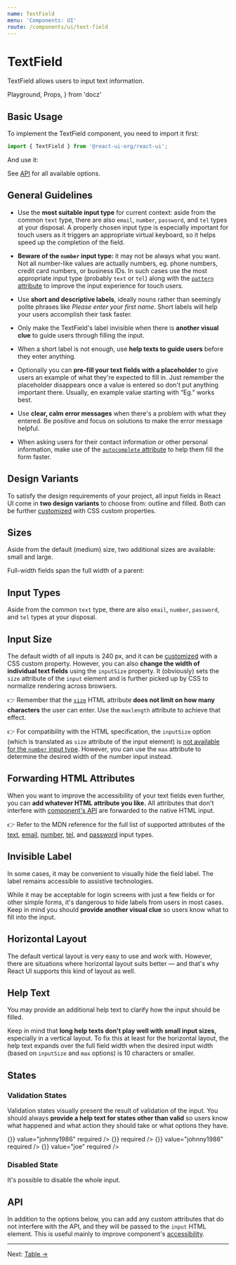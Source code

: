 ```yaml
---
name: TextField
menu: 'Components: UI'
route: /components/ui/text-field
---
```


# TextField

TextField allows users to input text information.

  Playground,
  Props,
} from 'docz'

## Basic Usage

To implement the TextField component, you need to import it first:

```js
import { TextField } from '@react-ui-org/react-ui';
```

And use it:

<Playground>
  <TextField id="my-text-field" label="First name" />
</Playground>

See [API](#api) for all available options.

## General Guidelines

- Use the **most suitable input type** for current context: aside from the
  common `text` type, there are also `email`, `number`, `password`, and `tel`
  types at your disposal. A properly chosen input type is especially important
  for touch users as it triggers an appropriate virtual keyboard, so it helps
  speed up the completion of the field.

- **Beware of the `number` input type:** it may not be always what you want.
  Not all number-like values are actually numbers, eg. phone numbers, credit
  card numbers, or business IDs. In such cases use the most appropriate input
  type (probably `text` or `tel`) along with the
  [`pattern` attribute](https://developer.mozilla.org/en-US/docs/Web/HTML/Attributes/pattern)
  to improve the input experience for touch users.

- Use **short and descriptive labels**, ideally nouns rather than seemingly
  polite phrases like _Please enter your first name_. Short labels will help
  your users accomplish their task faster.

- Only make the TextField's label invisible when there is **another visual
  clue** to guide users through filling the input.

- When a short label is not enough, use **help texts to guide users** before
  they enter anything.

- Optionally you can **pre-fill your text fields with a placeholder** to give
  users an example of what they're expected to fill in. Just remember the
  placeholder disappears once a value is entered so don't put anything important
  there. Usually, en example value starting with “Eg.” works best.

- Use **clear, calm error messages** when there's a problem with what they
  entered. Be positive and focus on solutions to make the error message helpful.

- When asking users for their contact information or other personal information,
  make use of the
  [`autocomplete` attribute](https://developer.mozilla.org/en-US/docs/Web/HTML/Attributes/autocomplete)
  to help them fill the form faster.

## Design Variants

To satisfy the design requirements of your project, all input fields in React UI
come in **two design variants** to choose from: outline and filled. Both can be
further [customized](/customize/theming) with CSS custom properties.

<Playground>
  <TextField
    id="my-text-field-outline"
    label="First name"
  />
  <TextField
    id="my-text-field-filled"
    label="First name"
    variant="filled"
  />
</Playground>

## Sizes

Aside from the default (medium) size, two additional sizes are available: small
and large.

<Playground>
  <TextField
    id="my-text-field-outline-small"
    label="First name"
    size="small"
  />
  <TextField
    id="my-text-field-outline-medium"
    label="First name"
  />
  <TextField
    id="my-text-field-outline-large"
    label="First name"
    size="large"
  />
  <TextField
    id="my-text-field-filled-small"
    label="First name"
    size="small"
    variant="filled"
  />
  <TextField
    id="my-text-field-filled-medium"
    label="First name"
    variant="filled"
  />
  <TextField
    id="my-text-field-filled-large"
    label="First name"
    size="large"
    variant="filled"
  />
</Playground>

Full-width fields span the full width of a parent:

<Playground>
  <TextField
    id="my-text-field-outline-full-width"
    label="First name"
    fullWidth
  />
  <TextField
    id="my-text-field-filled-full-width"
    label="First name"
    variant="filled"
    fullWidth
  />
</Playground>

## Input Types

Aside from the common `text` type, there are also `email`, `number`, `password`,
and `tel` types at your disposal.

<Playground>
  <TextField
    id="my-text-field-outline-input-type-email"
    label="Email"
    type="email"
  />
  <TextField
    id="my-text-field-filled-input-type-email"
    label="Email"
    variant="filled"
    type="email"
  />
  <TextField
    id="my-text-field-outline-input-type-number"
    label="Age"
    type="number"
  />
  <TextField
    id="my-text-field-filled-input-type-number"
    label="Age"
    variant="filled"
    type="number"
  />
  <TextField
    id="my-text-field-outline-input-type-password"
    label="Password"
    type="password"
  />
  <TextField
    id="my-text-field-filled-input-type-password"
    label="Password"
    variant="filled"
    type="password"
  />
  <TextField
    id="my-text-field-outline-input-type-tel"
    label="Phone"
    type="tel"
  />
  <TextField
    id="my-text-field-filled-input-type-tel"
    label="Phone"
    variant="filled"
    type="tel"
  />
</Playground>

## Input Size

The default width of all inputs is 240 px, and it can be
[customized](/customize/theming) with a CSS custom property. However, you
can also **change the width of individual text fields** using the `inputSize`
property. It (obviously) sets the `size` attribute of the `input` element and is
further picked up by CSS to normalize rendering across browsers.

👉 Remember that the
[`size`](https://developer.mozilla.org/en-US/docs/Web/HTML/Element/input/text#size)
HTML attribute **does not limit on how many characters** the user can enter. Use
the `maxlength` attribute to achieve that effect.

👉 For compatibility with the HTML specification, the `inputSize` option (which
is translated as `size` attribute of the input element) is
[not available for the `number` input type](https://developer.mozilla.org/en-US/docs/Web/HTML/Element/input/number#Controlling_input_size).
However, you can use the `max` attribute to determine the desired width of the
number input instead.

<Playground>
  <TextField
    id="my-text-field-outline-input-size"
    inputSize={3}
    label="Title"
  />
  <TextField
    id="my-text-field-filled-input-size"
    inputSize={3}
    label="Title"
    variant="filled"
  />
  <TextField
    id="my-text-field-outline-input-size-number"
    label="Age"
    min={13}
    max={120}
    type="number"
  />
  <TextField
    id="my-text-field-filled-input-size-number"
    label="Age"
    min={13}
    max={120}
    variant="filled"
    type="number"
  />
</Playground>

## Forwarding HTML Attributes

When you want to improve the accessibility of your text fields even further, you
can **add whatever HTML attribute you like.** All attributes that don't
interfere with [component's API](#api) are forwarded to the native HTML input.

<Playground>
  <TextField
    id="my-text-field-outline-forwarding"
    label="Address"
    autoComplete="street-address"
    minLength={3}
    maxLength={80}
  />
  <TextField
    id="my-text-field-filled-forwarding"
    label="Address"
    variant="filled"
    autoComplete="street-address"
    minLength={3}
    maxLength={80}
  />
</Playground>

👉 Refer to the MDN reference for the full list of supported attributes of the
[text](https://developer.mozilla.org/en-US/docs/Web/HTML/Element/input/text),
[email](https://developer.mozilla.org/en-US/docs/Web/HTML/Element/input/email),
[number](https://developer.mozilla.org/en-US/docs/Web/HTML/Element/input/number),
[tel](https://developer.mozilla.org/en-US/docs/Web/HTML/Element/input/tel), and
[password](https://developer.mozilla.org/en-US/docs/Web/HTML/Element/input/password)
input types.

## Invisible Label

In some cases, it may be convenient to visually hide the field label. The label
remains accessible to assistive technologies.

While it may be acceptable for login screens with just a few fields or for other
simple forms, it's dangerous to hide labels from users in most cases. Keep in
mind you should **provide another visual clue** so users know what to fill into
the input.

<Playground>
  <TextField
    id="my-text-field-outline-hidden-label"
    label="User name"
    isLabelVisible={false}
    placeholder="Eg. john@example.com"
  />
  <TextField
    id="my-text-field-filled-hidden-label"
    label="User name"
    isLabelVisible={false}
    variant="filled"
    placeholder="Eg. john@example.com"
  />
</Playground>

## Horizontal Layout

The default vertical layout is very easy to use and work with. However, there
are situations where horizontal layout suits better — and that's why React UI
supports this kind of layout as well.

<Playground>
  <TextField
    id="my-text-field-outline-input-size-horizontal"
    inputSize={3}
    label="Title"
    layout="horizontal"
  />
  <TextField
    id="my-text-field-filled-input-size-horizontal"
    inputSize={3}
    label="Title"
    layout="horizontal"
    variant="filled"
  />
  <TextField
    id="my-text-field-outline-horizontal"
    label="First name"
    layout="horizontal"
  />
  <TextField
    id="my-text-field-filled-horizontal"
    label="First name"
    layout="horizontal"
    variant="filled"
  />
  <TextField
    id="my-text-field-outline-horizontal-full-width"
    label="First name"
    layout="horizontal"
    fullWidth
  />
  <TextField
    id="my-text-field-filled-horizontal-full-width"
    label="First name"
    layout="horizontal"
    variant="filled"
    fullWidth
  />
  <TextField
    id="my-text-field-outline-horizontal-full-width-invisible-label"
    isLabelVisible={false}
    label="First name"
    layout="horizontal"
    placeholder="First name"
    fullWidth
  />
  <TextField
    id="my-text-field-filled-horizontal-full-width-invisible-label"
    isLabelVisible={false}
    label="First name"
    layout="horizontal"
    placeholder="First name"
    variant="filled"
    fullWidth
  />
</Playground>

## Help Text

You may provide an additional help text to clarify how the input should be
filled.

<Playground>
  <TextField
    id="my-text-field-outline-help-text"
    label="First name"
    helperText="Choose one or more kinds of fruit to feel happy."
  />
  <TextField
    id="my-text-field-filled-help-text"
    label="First name"
    variant="filled"
    helperText="Choose one or more kinds of fruit to feel happy."
  />
  <TextField
    id="my-text-field-outline-help-text-horizontal"
    label="First name"
    layout="horizontal"
    helperText="Choose one or more kinds of fruit to feel happy."
  />
  <TextField
    id="my-text-field-filled-help-text-horizontal"
    label="First name"
    layout="horizontal"
    helperText="Choose one or more kinds of fruit to feel happy."
    variant="filled"
  />
  <TextField
    id="my-text-field-outline-help-text-horizontal-full-width"
    label="First name"
    layout="horizontal"
    helperText="Choose one or more kinds of fruit to feel happy."
    fullWidth
  />
  <TextField
    id="my-text-field-filled-help-text-horizontal-full-width"
    label="First name"
    layout="horizontal"
    variant="filled"
    helperText="Choose one or more kinds of fruit to feel happy."
    fullWidth
  />
</Playground>

Keep in mind that **long help texts don't play well with small input sizes,**
especially in a vertical layout. To fix this at least for the horizontal layout,
the help text expands over the full field width when the desired input width
(based on `inputSize` and `max` options) is 10 characters or smaller.

<Playground>
  <TextField
    id="my-text-field-outline-help-text-input-size-horizontal"
    inputSize={3}
    label="Title"
    layout="horizontal"
    helperText="What academic degree do you hold?"
  />
  <TextField
    id="my-text-field-filled-help-text-input-size-horizontal"
    inputSize={3}
    label="Title"
    layout="horizontal"
    variant="filled"
    helperText="What academic degree do you hold?"
  />
  <TextField
    id="my-text-field-outline-help-text-input-size-number-horizontal"
    label="Age"
    layout="horizontal"
    min={13}
    max={120}
    type="number"
    helperText="How old do you see yourself?"
  />
  <TextField
    id="my-text-field-filled-help-text-input-size-number-horizontal"
    label="Age"
    layout="horizontal"
    min={13}
    max={120}
    variant="filled"
    type="number"
    helperText="How old do you see yourself?"
  />
</Playground>

## States

### Validation States

Validation states visually present the result of validation of the input. You
should always **provide a help text for states other than valid** so users know
what happened and what action they should take or what options they have.

<Playground>
  <TextField
    id="my-text-field-outline-success"
    label="User name"
    validationState="valid"
    helperText="Looks good!"
    changeHandler={() => {}}
    value="johnny1986"
    required
  />
  <TextField
    id="my-text-field-outline-warning"
    label="User name"
    validationState="warning"
    helperText="Account with this name already exists, pick a different one."
    value="joe"
    changeHandler={() => {}}
    required
  />
  <TextField
    id="my-text-field-outline-error"
    label="User name"
    validationState="invalid"
    helperText="Please enter a user name of your choice."
    required
  />
  <TextField
    id="my-text-field-filled-success"
    label="User name"
    validationState="valid"
    variant="filled"
    helperText="Looks good!"
    changeHandler={() => {}}
    value="johnny1986"
    required
  />
  <TextField
    id="my-text-field-filled-warning"
    label="User name"
    validationState="warning"
    variant="filled"
    helperText="Account with this name already exists, pick a different one."
    changeHandler={() => {}}
    value="joe"
    required
  />
  <TextField
    id="my-text-field-filled-error"
    label="User name"
    validationState="invalid"
    variant="filled"
    helperText="Please enter a user name of your choice."
    required
  />
</Playground>

### Disabled State

It's possible to disable the whole input.

<Playground>
  <TextField
    id="my-text-field-outline-disabled"
    label="First name"
    value="John"
    disabled
  />
  <TextField
    id="my-text-field-filled-disabled"
    label="First name"
    variant="filled"
    value="John"
    disabled
  />
</Playground>

## API

In addition to the options below, you can add any custom attributes that do not
interfere with the API, and they will be passed to the `input` HTML element.
This is useful mainly to improve component's
[accessibility](#forwarding-html-attributes).

<Props of={TextField} />

---

Next: [Table →](/components/ui/table)

